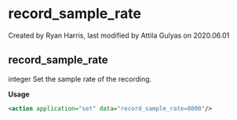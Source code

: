 
# record_sample_rate 

 Created by  Ryan Harris, last modified by  Attila Gulyas on 2020.06.01

## record_sample_rate

integer Set the sample rate of the recording.

**Usage**

```xml
<action application="set" data="record_sample_rate=8000"/>
```

